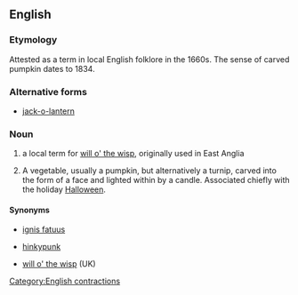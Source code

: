 {{wikipedia}}
==English==

===Etymology===
Attested as a term in local English folklore in the 1660s.
The sense of carved pumpkin dates to 1834.

===Alternative forms===
*[[jack-o-lantern]]

===Noun===
{{en-noun|sg=[[Jack|Jack]] [[o'|o’]] [[lantern]]}}

# a local term for  [[will o' the wisp]], originally used in East Anglia 
# {{US|tradition}} A vegetable, usually a pumpkin, but alternatively a turnip, carved into the form of a face and lighted within by a candle. Associated chiefly with the holiday [[Halloween]]. 

====Synonyms====
* {{sense|strange light}} [[ignis fatuus]]
* {{sense|strange light}} [[hinkypunk]] {{italbrac|west Country dialect}}
* {{sense|strange light}} [[will o' the wisp]] (UK)

[[Category:English contractions]]
